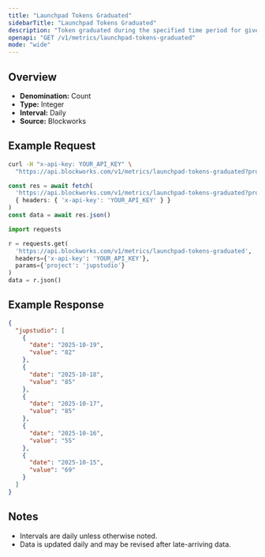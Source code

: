 ```yaml
---
title: "Launchpad Tokens Graduated"
sidebarTitle: "Launchpad Tokens Graduated"
description: "Token graduated during the specified time period for given launchpad."
openapi: "GET /v1/metrics/launchpad-tokens-graduated"
mode: "wide"
---
```


## Overview

- **Denomination:** Count
- **Type:** Integer
- **Interval:** Daily
- **Source:** Blockworks

## Example Request

<CodeGroup>

```bash cURL
curl -H "x-api-key: YOUR_API_KEY" \
  "https://api.blockworks.com/v1/metrics/launchpad-tokens-graduated?project=jupstudio"
```

```typescript TypeScript
const res = await fetch(
  'https://api.blockworks.com/v1/metrics/launchpad-tokens-graduated?project=jupstudio',
  { headers: { 'x-api-key': 'YOUR_API_KEY' } }
)
const data = await res.json()
```

```python Python
import requests

r = requests.get(
  'https://api.blockworks.com/v1/metrics/launchpad-tokens-graduated',
  headers={'x-api-key': 'YOUR_API_KEY'},
  params={'project': 'jupstudio'}
)
data = r.json()
```

</CodeGroup>

## Example Response

```json
{
  "jupstudio": [
    {
      "date": "2025-10-19",
      "value": "82"
    },
    {
      "date": "2025-10-18",
      "value": "85"
    },
    {
      "date": "2025-10-17",
      "value": "85"
    },
    {
      "date": "2025-10-16",
      "value": "55"
    },
    {
      "date": "2025-10-15",
      "value": "69"
    }
  ]
}
```

## Notes
- Intervals are daily unless otherwise noted.
- Data is updated daily and may be revised after late-arriving data.